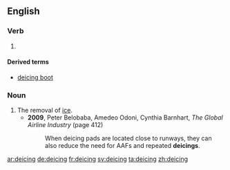 ==English==

===Verb===
{{head|en|verb}}

# {{present participle of|deice}}

====Derived terms====
* [[deicing boot]]

===Noun===
{{en-noun}}

# The removal of [[ice]].
#* '''2009''', Peter Belobaba, Amedeo Odoni, Cynthia Barnhart, ''The Global Airline Industry'' (page 412)
#*: When deicing pads are located close to runways, they can also reduce the need for AAFs and repeated '''deicings'''.

[[ar:deicing]]
[[de:deicing]]
[[fr:deicing]]
[[sv:deicing]]
[[ta:deicing]]
[[zh:deicing]]